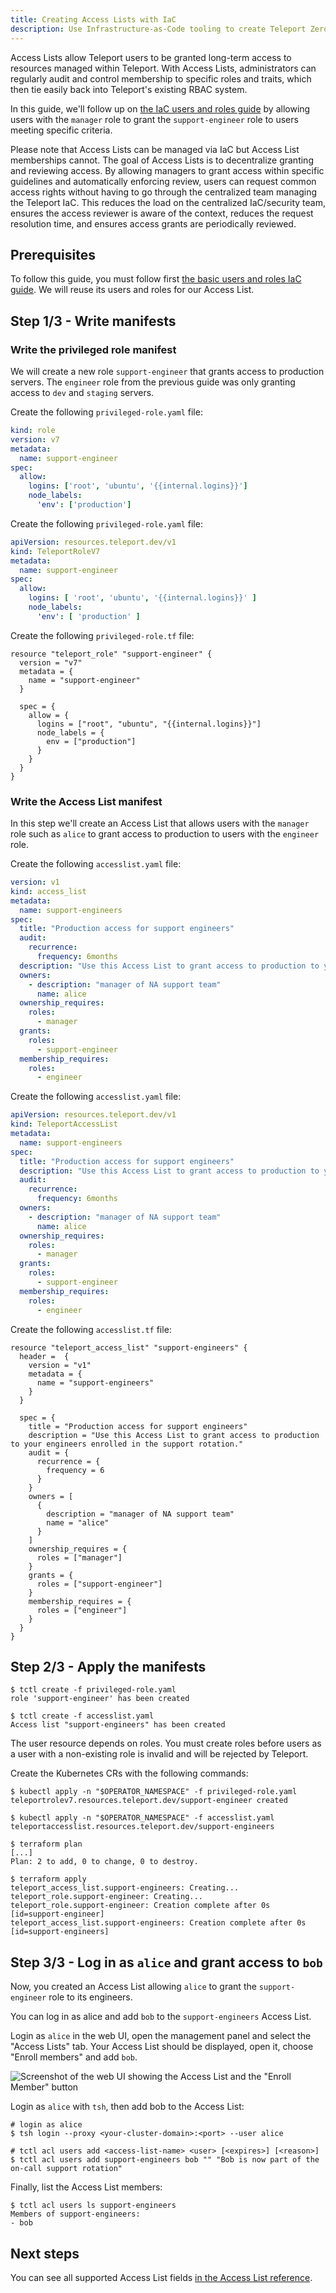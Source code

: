 ```yaml
---
title: Creating Access Lists with IaC
description: Use Infrastructure-as-Code tooling to create Teleport Zero Trust Access Lists.
---
```


Access Lists allow Teleport users to be granted long-term access to resources
managed within Teleport. With Access Lists, administrators can regularly audit and control membership to specific roles and
traits, which then tie easily back into Teleport's existing RBAC system.

In this guide, we'll follow up
on [the IaC users and roles guide](./user-and-role.mdx) by allowing users with
the `manager` role to grant the `support-engineer` role to users meeting
specific criteria.

Please note that Access Lists can be managed via IaC but Access List memberships
cannot. The goal of Access Lists is to decentralize granting and reviewing
access. By allowing managers to grant access within specific guidelines and
automatically enforcing review, users can request common access rights without
having to go through the centralized team managing the Teleport IaC.
This reduces the load on the centralized IaC/security team, ensures the access
reviewer is aware of the context, reduces the request resolution time, and
ensures access grants are periodically reviewed.

## Prerequisites

To follow this guide, you must follow
first [the basic users and roles IaC guide](./user-and-role.mdx). We will reuse
its users and roles for our Access List.

## Step 1/3 - Write manifests

### Write the privileged role manifest

We will create a new role `support-engineer` that grants access to production
servers. The `engineer` role from the previous guide was only granting access to
`dev` and `staging` servers.


<Tabs>
<TabItem label="tctl">

Create the following `privileged-role.yaml` file:

```yaml
kind: role
version: v7
metadata:
  name: support-engineer
spec:
  allow:
    logins: ['root', 'ubuntu', '{{internal.logins}}']
    node_labels:
      'env': ['production']
```

</TabItem>
<TabItem label="Kubernetes Operator">

Create the following `privileged-role.yaml` file:

```yaml
apiVersion: resources.teleport.dev/v1
kind: TeleportRoleV7
metadata:
  name: support-engineer
spec:
  allow:
    logins: [ 'root', 'ubuntu', '{{internal.logins}}' ]
    node_labels:
      'env': [ 'production' ]
```

</TabItem>
<TabItem label="Terraform">

Create the following `privileged-role.tf` file:

```hcl
resource "teleport_role" "support-engineer" {
  version = "v7"
  metadata = {
    name = "support-engineer"
  }

  spec = {
    allow = {
      logins = ["root", "ubuntu", "{{internal.logins}}"]
      node_labels = {
        env = ["production"]
      }
    }
  }
}
```

</TabItem>
</Tabs>

### Write the Access List manifest

In this step we'll create an Access List that allows users with the `manager`
role such as  `alice` to grant access to production to users with the `engineer`
role.

<Tabs>
<TabItem label="tctl">

Create the following `accesslist.yaml` file:

```yaml
version: v1
kind: access_list
metadata:
  name: support-engineers
spec:
  title: "Production access for support engineers"
  audit:
    recurrence:
      frequency: 6months
  description: "Use this Access List to grant access to production to your engineers enrolled in the support rotation."
  owners:
    - description: "manager of NA support team"
      name: alice
  ownership_requires:
    roles:
      - manager
  grants:
    roles:
      - support-engineer
  membership_requires:
    roles:
      - engineer
```

</TabItem>
<TabItem label="Kubernetes Operator">

Create the following `accesslist.yaml` file:

```yaml
apiVersion: resources.teleport.dev/v1
kind: TeleportAccessList
metadata:
  name: support-engineers
spec:
  title: "Production access for support engineers"
  description: "Use this Access List to grant access to production to your engineers enrolled in the support rotation."
  audit:
    recurrence:
      frequency: 6months
  owners:
    - description: "manager of NA support team"
      name: alice
  ownership_requires:
    roles:
      - manager
  grants:
    roles:
      - support-engineer
  membership_requires:
    roles:
      - engineer
```

</TabItem>
<TabItem label="Terraform">

Create the following `accesslist.tf` file:

```hcl
resource "teleport_access_list" "support-engineers" {
  header =  {
    version = "v1"
    metadata = {
      name = "support-engineers"
    }
  }

  spec = {
    title = "Production access for support engineers"
    description = "Use this Access List to grant access to production to your engineers enrolled in the support rotation."
    audit = {
      recurrence = {
        frequency = 6
      }
    }
    owners = [
      {
        description = "manager of NA support team"
        name = "alice"
      }
    ]
    ownership_requires = {
      roles = ["manager"]
    }
    grants = {
      roles = ["support-engineer"]
    }
    membership_requires = {
      roles = ["engineer"]
    }
  }
}
```

</TabItem>
</Tabs>

## Step 2/3 - Apply the manifests

<Tabs>
<TabItem label="tctl">

```code
$ tctl create -f privileged-role.yaml
role 'support-engineer' has been created

$ tctl create -f accesslist.yaml
Access list "support-engineers" has been created
```

<Admonition type="note">
The user resource depends on roles. You must create roles before users as a user
with a non-existing role is invalid and will be rejected by Teleport.
</Admonition>

</TabItem>
<TabItem label="Kubernetes Operator">

Create the Kubernetes CRs with the following commands:

```code
$ kubectl apply -n "$OPERATOR_NAMESPACE" -f privileged-role.yaml
teleportrolev7.resources.teleport.dev/support-engineer created

$ kubectl apply -n "$OPERATOR_NAMESPACE" -f accesslist.yaml
teleportaccesslist.resources.teleport.dev/support-engineers
```

</TabItem>
<TabItem label="Terraform">

```code
$ terraform plan
[...]
Plan: 2 to add, 0 to change, 0 to destroy.

$ terraform apply
teleport_access_list.support-engineers: Creating...
teleport_role.support-engineer: Creating...
teleport_role.support-engineer: Creation complete after 0s [id=support-engineer]
teleport_access_list.support-engineers: Creation complete after 0s [id=support-engineers]
```

</TabItem>
</Tabs>

## Step 3/3 - Log in as `alice` and grant access to `bob`

Now, you created an Access List allowing `alice` to grant the `support-engineer`
role to its engineers.

You can log in as alice and add `bob` to the `support-engineers` Access List.

<Tabs>
<TabItem label="Web UI">

Login as `alice` in the web UI, open the management panel and select the
"Access Lists" tab. Your Access List should be displayed, open it, choose "Enroll
members" and add `bob`.

![Screenshot of the web UI showing the Access List and the "Enroll Member" button](../../../../img/management/access-list-web-ui.png)

</TabItem>
<TabItem label="CLI">

Login as `alice` with `tsh`, then add bob to the Access List:

```code
# login as alice
$ tsh login --proxy <your-cluster-domain>:<port> --user alice

# tctl acl users add <access-list-name> <user> [<expires>] [<reason>]
$ tctl acl users add support-engineers bob "" "Bob is now part of the on-call support rotation"
```

Finally, list the Access List members:
```code
$ tctl acl users ls support-engineers
Members of support-engineers:
- bob
```

</TabItem>
</Tabs>

## Next steps

You can see all supported Access List fields
[in the Access List reference](../../../reference/access-controls/access-lists.mdx).
